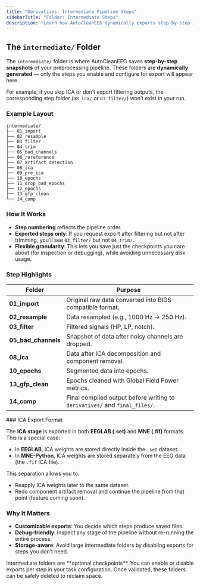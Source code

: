 ```yaml
---
title: "Derivatives: Intermediate Pipeline Steps"
sidebarTitle: "Folder: Intermediate Steps"
description: "Learn how AutoCleanEEG dynamically exports step-by-step intermediate outputs, depending on the preprocessing stages you enable."
---
```


## The `intermediate/` Folder

The `intermediate/` folder is where AutoCleanEEG saves **step-by-step snapshots** of your preprocessing pipeline.
These folders are **dynamically generated** — only the steps you enable and configure for export will appear here.

For example, if you skip ICA or don’t export filtering outputs, the corresponding step folder (`08_ica/` or `03_filter/`) won’t exist in your run.

### Example Layout

```
intermediate/
├── 01_import
├── 02_resample
├── 03_filter
├── 04_trim
├── 05_bad_channels
├── 06_rereference
├── 07_artifact_detection
├── 08_ica
├── 09_pre_ica
├── 10_epochs
├── 11_drop_bad_epochs
├── 12_epochs
├── 13_gfp_clean
└── 14_comp
```
### How It Works

* **Step numbering** reflects the pipeline order.
* **Exported steps only**: If you request export after filtering but not after trimming, you’ll see `03_filter/` but not `04_trim/`.
* **Flexible granularity**: This lets you save just the checkpoints you care about (for inspection or debugging), while avoiding unnecessary disk usage.

### Step Highlights

| Folder                | Purpose                                                                    |
| --------------------- | -------------------------------------------------------------------------- |
| **01\_import**        | Original raw data converted into BIDS-compatible format.                   |
| **02\_resample**      | Data resampled (e.g., 1000 Hz → 250 Hz).                                   |
| **03\_filter**        | Filtered signals (HP, LP, notch).                                          |
| **05\_bad\_channels** | Snapshot of data after noisy channels are dropped.                         |
| **08\_ica**           | Data after ICA decomposition and component removal.                        |
| **10\_epochs**        | Segmented data into epochs.                                                |
| **13\_gfp\_clean**    | Epochs cleaned with Global Field Power metrics.                            |
| **14\_comp**          | Final compiled output before writing to `derivatives/` and `final_files/`. |

<Info>
### ICA Export Format

The **ICA stage** is exported in both **EEGLAB (.set)** and **MNE (.fif)** formats.  
This is a special case:

- In **EEGLAB**, ICA weights are stored directly inside the `.set` dataset.  
- In **MNE-Python**, ICA weights are stored separately from the EEG data (the `.fif` ICA file).  

This separation allows you to:
- Reapply ICA weights later to the same dataset.  
- Redo component artifact removal and continue the pipeline from that point (feature coming soon).  
</Info>


### Why It Matters

* **Customizable exports**: You decide which steps produce saved files.
* **Debug-friendly**: Inspect any stage of the pipeline without re-running the entire process.
* **Storage-aware**: Avoid large intermediate folders by disabling exports for steps you don’t need.

<Info>
Intermediate folders are **optional checkpoints**. You can enable or disable exports per step in your task configuration. Once validated, these folders can be safely deleted to reclaim space.
</Info>
